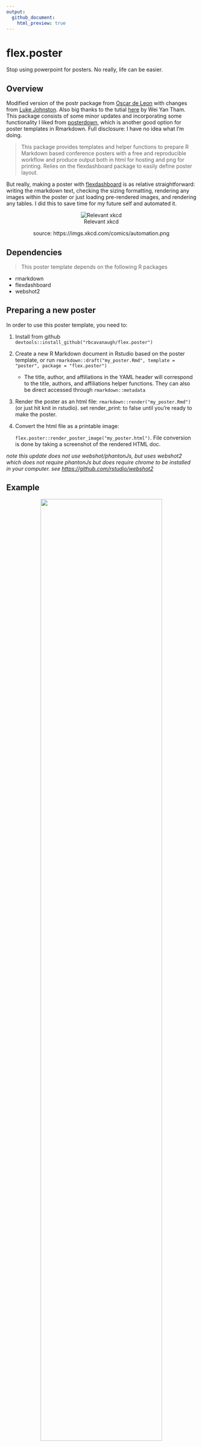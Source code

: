 ```yaml
---
output:
  github_document:
    html_preview: true
---
```


# flex.poster

Stop using powerpoint for posters. No really, life can be easier.

## Overview

Modified version of the postr package from [Oscar de Leon](https://github.com/odeleongt) with changes from [Luke Johnston](https://github.com/lwjohnst86). Also big thanks to the tutial [here](https://wytham.rbind.io/post/making-a-poster-in-r/) by Wei Yan Tham. This package consists of some minor updates and incorporating some functionality I liked from [posterdown](https://github.com/brentthorne/posterdown), which is another good option for poster templates in Rmarkdown. Full disclosure: I have no idea what I'm doing.

> This package provides templates and helper functions to prepare R Markdown based conference posters with a free and reproducible workflow and produce output both in html for hosting and png for printing. Relies on the flexdashboard package to easily define poster layout.

But really, making a poster with [flexdashboard](https://rmarkdown.rstudio.com/flexdashboard/) is as relative straightforward: writing the rmarkdown text, checking the sizing formatting, rendering any images within the poster or just loading pre-rendered images, and rendering any tables. I did this to save time for my future self and automated it.

<center>

![Relevant xkcd](https://imgs.xkcd.com/comics/automation.png)

source: https://imgs.xkcd.com/comics/automation.png

</center>

## Dependencies

> This poster template depends on the following R packages

-   rmarkdown
-   flexdashboard
-   webshot2

## Preparing a new poster

In order to use this poster template, you need to:

1.  Install from github `devtools::install_github("rbcavanaugh/flex.poster")`

2.  Create a new R Markdown document in Rstudio based on the poster template, or run `rmarkdown::draft("my_poster.Rmd", template = "poster", package = "flex.poster")`

    -   The title, author, and affiliations in the YAML header will correspond to the title, authors, and affiliations helper functions. They can also be direct accessed through `rmarkdown::metadata`

3.  Render the poster as an html file: `rmarkdown::render("my_poster.Rmd")` (or just hit knit in rstudio). set render_print: to false until you're ready to make the poster.

4.  Convert the html file as a printable image:

    `flex.poster::render_poster_image("my_poster.html")`. File conversion is done by taking a screenshot of the rendered HTML doc.

*note this update does not use webshot/phantonJs, but uses webshot2 which does not require phantonJs but does require chrome to be installed in your computer. see <https://github.com/rstudio/webshot2>*

## Example

<center>

![](images/aphasia-access-01.png){style="width:80%;"}

A new poster! Not quite done yet...

</center>

## Tips

-   A workflow to creating a poster should (1) create a subdirectory or rproject for the folder (2) save the template file as your own document (3) save any images/logos/pre-renderedplot/data in the same folder or use subfolders to organize these resources. (4) Add your content!
-   [flexdashboard](https://rmarkdown.rstudio.com/flexdashboard/) has great documentation for designing your desired layout.
-   `?render_poster_image` will provide possible arguments for rendering options (e.g. portrait aspect ratio)
-   After knitting the poster, you can preview how it will look after the screenshot by opening the html file in google chrome (show in new window in the Rstudio viewer), clicking on "toggle device toolbar" and setting the dimensions to the viewport dimensions from `render_poster_image`. The default width is 1600 pixels x 1200 pixels for height. I've found this to generate reasonable font sizes for the amount of information I want to include on a poster, but a smaller window will result in larger font and larger windows will result in smaller fonts. You can also change the font explicitly in the rmarkdown document using html tags.
-   use xaragin::inf_mr() to automatically re-render the document everytime you save.
-   A CSS code chunk is at the top of the template document. You can change these values to change the look of the document. You can also add your own CSS document in the YAML if preferred.
-   If your university has font/color branding guidelines, they can be replicated exactly in the CSS
-   Chunk options for r or other code chunks are here: <https://rmarkdown.rstudio.com/lesson-3.html>
-   I haven't tried it yet, but presumably you could theme your poster using [bslib](https://rstudio.github.io/bslib/) which provides easy themes for flexdashboard...

## References

-   JJ Allaire, Yihui Xie, Jonathan McPherson, Javier Luraschi, Kevin Ushey, Aron Atkins, Hadley Wickham, Joe Cheng and Winston Chang (2017). rmarkdown: Dynamic Documents for R. R package version 1.8. <https://CRAN.R-project.org/package=rmarkdown>
-   Barbara Borges and JJ Allaire (2017). flexdashboard: R Markdown Format for Flexible Dashboards. R package version 0.5.1. <https://CRAN.R-project.org/package=flexdashboard>
-   Winston Chang (2021). webshot2: Take Screenshots of Web Pages. R package version 0.0.0.9000.
-   Oscar de León (2021). postr: Prepare reproducible posters using R Markdown. R package version 0.0.0.9000. <https://github.com/odeleongt/postr>

